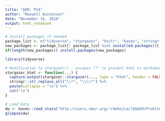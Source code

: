 ```yaml
---
title: "AEM: PS4"
author: "Maxwell Austensen"
date: "November 16, 2016"
output: html_notebook
---
```


```r
# Install packages if needed
package_list <- c("tidyverse", "stargazer", "knitr", "haven", "stringr", "sandwich")
new_packages <- package_list[! package_list %in% installed.packages()[,"Package"]]
if(length(new_packages)) install.packages(new_packages)

library(tidyverse)

# Modification to stargazer() - escapes "*" to prevent html vs markdown confusion
stargazer_html <- function(...) {
  capture.output(stargazer::stargazer(..., type = "html", header = FALSE)) %>%
  stringr::str_replace_all("\\*", "\\\\*") %>% 
  paste(collapse = "\n") %>%
  cat("\n")
}
```

```r
# Load Data
dw <- haven::read_stata("http://users.nber.org/~rdehejia/!@$AEM/Problem%20Sets/ps4/nsw_dw.dta")
glimpse(dw)
```
